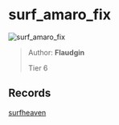 
# surf_amaro_fix

![surf_amaro_fix](https://raw.githubusercontent.com/Sayt123/SurfMapPics/Maps-and-bonuses/csgo/surf_amaro_fix.jpg)

> Author: **Flaudgin**
>
> Tier 6

## Records

[surfheaven](https://surfheaven.eu/map/surf_amaro_fix)
